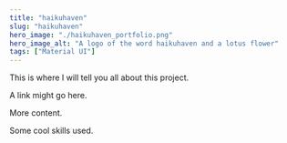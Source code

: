 ```yaml
---
title: "haikuhaven"
slug: "haikuhaven"
hero_image: "./haikuhaven_portfolio.png"
hero_image_alt: "A logo of the word haikuhaven and a lotus flower"
tags: ["Material UI"]
---
```


This is where I will tell you all about this project.

A link might go here.

More content. 

Some cool skills used.